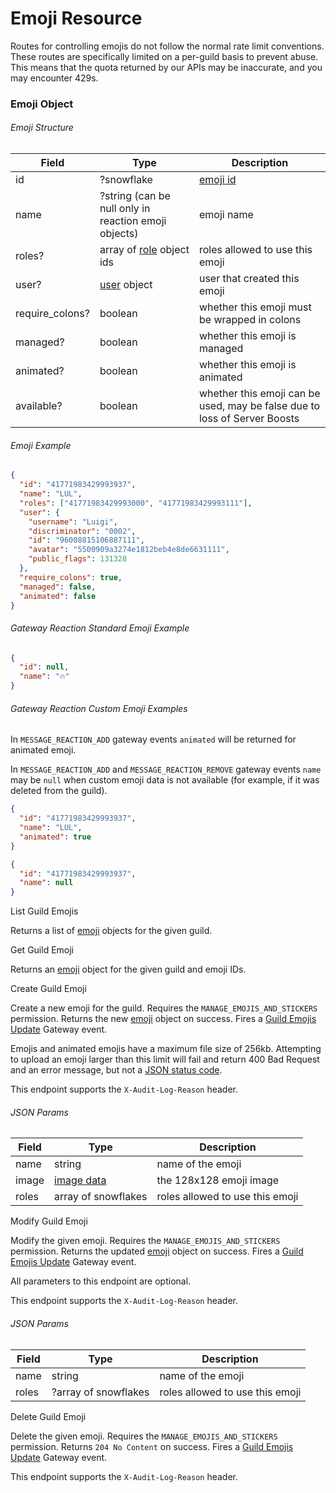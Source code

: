 
# Emoji Resource

<Alert type="warn">

Routes for controlling emojis do not follow the normal rate limit conventions. These routes are specifically limited on a per-guild basis to prevent abuse. This means that the quota returned by our APIs may be inaccurate, and you may encounter 429s.

</Alert>

### Emoji Object

###### Emoji Structure

| Field           | Type                                                        | Description                                                               |
| --------------- | ----------------------------------------------------------- | ------------------------------------------------------------------------- |
| id              | ?snowflake                                                  | [emoji id](/reference#image-formatting)                                   |
| name            | ?string (can be null only in reaction emoji objects)        | emoji name                                                                |
| roles?          | array of [role](/topics/permissions#role-object) object ids | roles allowed to use this emoji                                           |
| user?           | [user](/resources/user#user-object) object                  | user that created this emoji                                              |
| require_colons? | boolean                                                     | whether this emoji must be wrapped in colons                              |
| managed?        | boolean                                                     | whether this emoji is managed                                             |
| animated?       | boolean                                                     | whether this emoji is animated                                            |
| available?      | boolean                                                     | whether this emoji can be used, may be false due to loss of Server Boosts |

###### Emoji Example

```json
{
  "id": "41771983429993937",
  "name": "LUL",
  "roles": ["41771983429993000", "41771983429993111"],
  "user": {
    "username": "Luigi",
    "discriminator": "0002",
    "id": "96008815106887111",
    "avatar": "5500909a3274e1812beb4e8de6631111",
    "public_flags": 131328
  },
  "require_colons": true,
  "managed": false,
  "animated": false
}
```

###### Gateway Reaction Standard Emoji Example

```json
{
  "id": null,
  "name": "🔥"
}
```

###### Gateway Reaction Custom Emoji Examples

<Alert type="info">

In `MESSAGE_REACTION_ADD` gateway events `animated` will be returned for animated emoji.

</Alert>

<Alert type="info">

In `MESSAGE_REACTION_ADD` and `MESSAGE_REACTION_REMOVE` gateway events `name` may be `null` when custom emoji data is not available (for example, if it was deleted from the guild).

</Alert>

```json
{
  "id": "41771983429993937",
  "name": "LUL",
  "animated": true
}
```

```json
{
  "id": "41771983429993937",
  "name": null
}
```

<RouteHeader method="GET" url="/guilds/{guild.id}/emojis">
  List Guild Emojis
</RouteHeader>

Returns a list of [emoji](#emoji-object) objects for the given guild.

<RouteHeader method="GET" url="/guilds/{guild.id}/emojis/{emoji.id}">
  Get Guild Emoji
</RouteHeader>

Returns an [emoji](#emoji-object) object for the given guild and emoji IDs.

<RouteHeader method="POST" url="/guilds/{guild.id}/emojis">
  Create Guild Emoji
</RouteHeader>

Create a new emoji for the guild. Requires the `MANAGE_EMOJIS_AND_STICKERS` permission. Returns the new [emoji](#emoji-object) object on success. Fires a [Guild Emojis Update](/topics/gateway#guild-emojis-update) Gateway event.

<Alert type="warn">

Emojis and animated emojis have a maximum file size of 256kb. Attempting to upload an emoji larger than this limit will fail and return 400 Bad Request and an error message, but not a [JSON status code](/topics/opcodes-and-status-codes#json).

</Alert>

<Alert type="info">

This endpoint supports the `X-Audit-Log-Reason` header.

</Alert>

###### JSON Params

| Field | Type                                | Description                     |
| ----- | ----------------------------------- | ------------------------------- |
| name  | string                              | name of the emoji               |
| image | [image data](/reference#image-data) | the 128x128 emoji image         |
| roles | array of snowflakes                 | roles allowed to use this emoji |

<RouteHeader method="PATCH" url="/guilds/{guild.id}/emojis/{emoji.id}">
  Modify Guild Emoji
</RouteHeader>

Modify the given emoji. Requires the `MANAGE_EMOJIS_AND_STICKERS` permission. Returns the updated [emoji](#emoji-object) object on success. Fires a [Guild Emojis Update](/topics/gateway#guild-emojis-update) Gateway event.

<Alert type="info">

All parameters to this endpoint are optional.

</Alert>

<Alert type="info">

This endpoint supports the `X-Audit-Log-Reason` header.

</Alert>

###### JSON Params

| Field | Type                 | Description                     |
| ----- | -------------------- | ------------------------------- |
| name  | string               | name of the emoji               |
| roles | ?array of snowflakes | roles allowed to use this emoji |

<RouteHeader method="DELETE" url="/guilds/{guild.id}/emojis/{emoji.id}">
  Delete Guild Emoji
</RouteHeader>

Delete the given emoji. Requires the `MANAGE_EMOJIS_AND_STICKERS` permission. Returns `204 No Content` on success. Fires a [Guild Emojis Update](/topics/gateway#guild-emojis-update) Gateway event.

<Alert type="info">

This endpoint supports the `X-Audit-Log-Reason` header.

</Alert>

